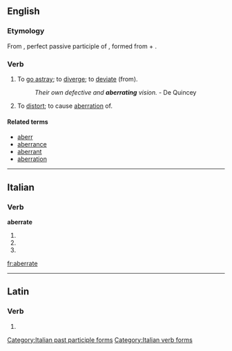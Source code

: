 ==English==

===Etymology===
From {{etyl|la}} {{term|aberratus|aberrātus|lang=la}}, perfect passive participle of {{term|aberro|aberrō|wander, stray or deviate from|lang=la}}, formed from {{term|ab||from, away from|lang=la}} + {{term|erro|errō|stray|lang=la}}.

===Verb===
{{en-verb|aberrat|ing}}

# {{intransitive}} To [[go astray]]; to [[diverge]]; to [[deviate]] (from).
#: ''Their own defective and '''aberrating''' vision.'' - De Quincey
# {{transitive}} To [[distort]]; to cause [[aberration]] of.

====Related terms====
* [[aberr]]
* [[aberrance]]
* [[aberrant]]
* [[aberration]]

----

==Italian==

===Verb===
'''aberrate'''

# {{form of|[[second-person|Second-person]] [[plural]] [[present tense]]|aberrare|lang=Italian}}
# {{form of|Second-person plural [[imperative]]|aberrare|lang=Italian}}
# {{form of|[[feminine|Feminine]] plural|aberrato}}

[[Category:Italian past participle forms]]
[[Category:Italian verb forms]]

[[fr:aberrate]]

----
==Latin==

===Verb===
{{la-verb-form|aberrāte}}

# {{conjugation of|aberro|aberrō|1|p|pres|act|imp|lang=la}}
{{count page|[[Wiktionary:Page count]]}}
{{rfc-auto}}